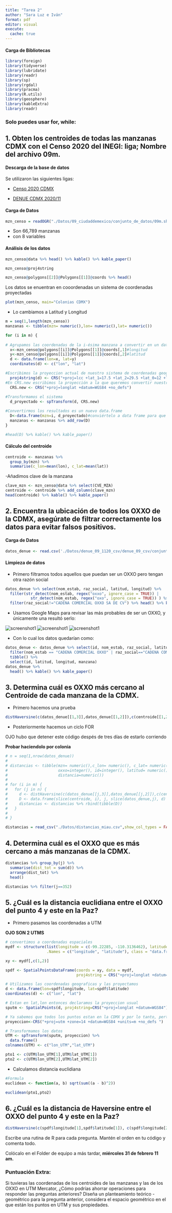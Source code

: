 ```yaml
---
title: "Tarea 2"
author: "Sara Luz e Iván"
format: pdf
editor: visual
execute:
  cache: true
---
```


#### Carga de Bibliotecas

```r
library(foreign)
library(tidyverse)
library(lubridate)
library(readr)
library(sp)
library(rgdal)
library(pracma)
library(R.utils)
library(geosphere)
library(kableExtra)
library(readr)
```

### Solo puedes usar for, while:

## 1. Obten los centroides de todas las manzanas CDMX con el Censo 2020 del INEGI: liga; Nombre del archivo **09m**.

#### Descarga de la base de datos

Se utilizaron las siguientes ligas:

-   [Censo 2020 CDMX](https://www.inegi.org.mx/contenidos/productos/prod_serv/contenidos/espanol/bvinegi/productos/geografia/marcogeo/889463807469/09_ciudaddemexico.zip)

-   [DENUE CDMX 2020/11](https://www.inegi.org.mx/img/ico/ico_csv.png)

#### Carga de Datos

```r
mzn_censo = readOGR("./Datos/09_ciudaddemexico/conjunto_de_datos/09m.shp")
```

-   Son 66,789 manzanas
-   con 8 variables

#### Análisis de los datos

```r
mzn_censo@data %>% head() %>% kable() %>% kable_paper()
```

```r
mzn_censo@proj4string
```

```r
mzn_censo@polygons[[2]]@Polygons[[1]]@coords %>% head()
```

Los datos se enuentran en cooordenadas un sistema de coordenadas proyectadas

```r
plot(mzn_censo, main="Colonias CDMX")
```

-   Lo cambiamos a Latitud y Longitud

```r
m = seq(1,length(mzn_censo))
manzanas <- tibble(mzn= numeric(),lon= numeric(),lat= numeric())

for (i in m) {
  
# Agrupamos las coordenadas de la i-ésima manzana a convertir en un data.frame
  x<-mzn_censo@polygons[[i]]@Polygons[[1]]@coords[,1]#longitud
  y<-mzn_censo@polygons[[i]]@Polygons[[1]]@coords[,2]#latitud
  d <- data.frame(lon=x, lat=y)
  coordinates(d) <- c("lon", "lat")

#Escribimos la proyeccion actual de nuestro sistema de coordenadas geográficas
  proj4string(d) <- CRS("+proj=lcc +lat_1=17.5 +lat_2=29.5 +lat_0=12 +lon_0=-102 +x_0=2500000 +y_0=0 +ellps=GRS80 +units=m +no_defs") 
#En CRS.new escribimos la proyección a la que queremos convertir nuestros datos
  CRS.new <- CRS("+proj=longlat +datum=WGS84 +no_defs")  
  
#Transformamos el sistema
  d_proyectado <- spTransform(d, CRS.new)

#Convertirmos los resultados es un nuevo data.frame
  D<-data.frame(mzn=i, d_proyectado)#conviértelo a data frame para que los veas como tabla normal
  manzanas <- manzanas %>% add_row(D)
}

#head(D) %>% kable() %>% kable_paper()
```

#### Cálculo del centroide

```r
centroide <- manzanas %>% 
  group_by(mzn) %>% 
  summarise(c_lon=mean(lon), c_lat=mean(lat))
```

-Añadimos clave de la manzana

```r
clave_mzn <- mzn_censo@data %>% select(CVE_MZA)
centroide <- centroide %>% add_column(clave_mzn)
head(centroide) %>% kable() %>% kable_paper()
```

## 2. Encuentra la ubicación de todos los OXXO de la CDMX, asegúrate de filtrar correctamente los datos para evitar falsos positivos.

#### Carga de Datos

```r
datos_denue <- read.csv('./Datos/denue_09_1120_csv/denue_09_csv/conjunto_de_datos/denue_inegi_09_.csv')
```

#### Limpieza de datos

-   Primero filtramos todos aquellos que puedan ser un OXXO pero tengan otra razón social

```r
datos_denue %>% select(nom_estab, raz_social, latitud, longitud) %>% 
  filter(str_detect(nom_estab, regex("oxxo", ignore_case = TRUE)) | 
           str_detect(nom_estab, regex("oxo", ignore_case = TRUE)) ) %>% 
  filter(raz_social!="CADENA COMERCIAL OXXO SA DE CV") %>% head() %>% kable() %>% kable_paper()
```

-   Usamos Google Maps para revisar las más probables de ser un OXXO, y únicamente una resultó serlo:

![screenshot1](./Screenshot1_tarea2.png) ![screenshot1](./Screenshot2_tarea2.png) ![screenshot1](./Screenshot3_tarea2.png)

-   Con lo cual los datos quedarían como:

```r
datos_denue <- datos_denue %>% select(id, nom_estab, raz_social, latitud, longitud, manzana) %>% 
  filter(nom_estab == "CADENA COMERCIAL OXXO" | raz_social=="CADENA COMERCIAL OXXO SA DE CV") %>% 
  tibble() %>% 
  select(id, latitud, longitud, manzana)
datos_denue %>% 
  head() %>% kable() %>% kable_paper()
```

## 3. Determina cuál es OXXO más cercano al Centroide de cada manzana de la CDMX.

-   Primero hacemos una prueba

```r
distHaversine(c(datos_denue[[1,3]],datos_denue[[1,2]]),c(centroide[[1,2]],centroide[[1,3]]),r=6378137)
```

-   Posteriormente hacemos un ciclo FOR

OJO hubo que detener este código despés de tres días de estarlo corriendo

**Probar haciendolo por colonia**

```r
# n = seq(1,nrow(datos_denue))
# 
# distancias <- tibble(mzn= numeric(),c_lon= numeric(), c_lat= numeric(), CVE_MZA=character(), 
#                      oxxo=integer(), id=integer(), latitud= numeric(), longitud= numeric(), manzana=integer(), 
#                      distancia=numeric())
# 
# for (i in m) {
#   for (j in n) {
#     d <- distHaversine(c(datos_denue[[j,3]],datos_denue[[j,2]]),c(centroide[[i,2]],centroide[[i,3]]),r=6378137)
#     D <- data.frame(slice(centroide, i), j, slice(datos_denue,j), d)
#     distancias <- distancias %>% rbind(tibble(D))
#   }
#   
# }

distancias = read_csv("./Datos/distancias_miau.csv",show_col_types = FALSE)
```

## 4. Determina cuál es el OXXO que es más cercano a más manzanas de la CDMX.

```r
distancias %>% group_by(j) %>% 
  summarise(dist_tot = sum(d)) %>% 
  arrange(dist_tot) %>%
  head()
```

```r
distancias %>% filter(j==352)
```

## 5. ¿Cuál es la distancia euclidiana entre el OXXO del punto 4 y este en la Paz?

-   Primero pasamos las coordenadas a UTM

**OJO SON 2 UTMS**

```r
# convertimos a coordenadas espaciales
mydf <- structure(list(longitude = c(-99.22285, -110.3136462), latitude = c(19.36876, 24.1421659)), 
                  .Names = c("longitude", "latitude"), class = "data.frame", row.names = c(NA, -2L))

xy <- mydf[,c(1,2)]

spdf <- SpatialPointsDataFrame(coords = xy, data = mydf,
                               proj4string = CRS("+proj=longlat +datum=WGS84 +ellps=WGS84 +towgs84=0,0,0"))

# Utilizamos las coordenadas geograficas y las proyectamos
d <- data.frame(lon=spdf$longitude, lat=spdf$latitude)
coordinates(d) <- c("lon", "lat")

# Estan en lat,lon entonces declaramos la proyeccion usual
sputm <- SpatialPoints(d, proj4string=CRS("+proj=longlat +datum=WGS84"))

# Ya sabemos que todos los puntos estan en la CDMX y por lo tanto, pertenecen a la UTM Zone 14
proyeccion<-CRS("+proj=utm +zone=14 +datum=WGS84 +units=m +no_defs ") 

# Transformamos los datos
UTM <- spTransform(sputm, proyeccion) %>% 
  data.frame()
colnames(UTM) <- c("lon_UTM","lat_UTM")

pto1 <- c(UTM$lon_UTM[1],UTM$lat_UTM[1])
pto2 <- c(UTM$lon_UTM[2],UTM$lat_UTM[2])
```

-   Calculamos distancia euclidiana

```r
#Formula
euclidean <- function(a, b) sqrt(sum((a - b)^2))

euclidean(pto1,pto2)
```

## 6. ¿Cuál es la distancia de Haversine entre el OXXO del punto 4 y este en la Paz?

```r
distHaversine(c(spdf$longitude[1],spdf$latitude[1]), c(spdf$longitude[2],spdf$latitude[2]), r=6378137)
```

Escribe una rutina de R para cada pregunta. Mantén el orden en tu código y comenta todo.

Colócalo en el Folder de equipo a más tardar, **miércoles 31 de febrero 11 am.**

### Puntuación Extra:

Si tuvieras las coordenadas de los centroides de las manzanas y las de los OXXO en UTM Mercator, ¿Cómo podrías ahorrar operaciones para responder las preguntas anteriores? Diseña un planteamiento teórico - geométrico para la pregunta anterior, considera el espacio geométrico en el que están los puntos en UTM y sus propiedades.
